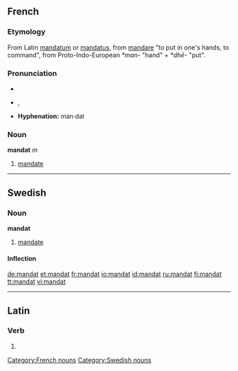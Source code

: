 ==French==

===Etymology===
From Latin [[mandatum]] or [[mandatus]], from [[mandare]] "to put in one's hands, to command", from Proto-Indo-European ''*man-'' "hand" + ''*dhē-'' "put".

===Pronunciation===
*{{audio|Fr-mandat.ogg|audio}}
* {{IPA|/mãˈda/}}, {{SAMPA|/ma~"da/}}
*'''Hyphenation:''' man·dat

===Noun===
'''mandat''' ''m''

# [[mandate]]

[[Category:French nouns]]

----

==Swedish==

===Noun===
'''mandat'''

# [[mandate]]

====Inflection====
{{sv-noun|gender=Neuter|mandat|mandatet|mandat|mandaten|mandats|mandatets|mandats|mandatens}}

[[Category:Swedish nouns]]

[[de:mandat]]
[[et:mandat]]
[[fr:mandat]]
[[io:mandat]]
[[id:mandat]]
[[ru:mandat]]
[[fi:mandat]]
[[tt:mandat]]
[[vi:mandat]]

----
==Latin==
===Verb===
{{la-verb-form|mandat}}

# {{conjugation of|[[mando#Latin|mandō]]||3|s|pres|act|ind}}

{{rfc-auto}}